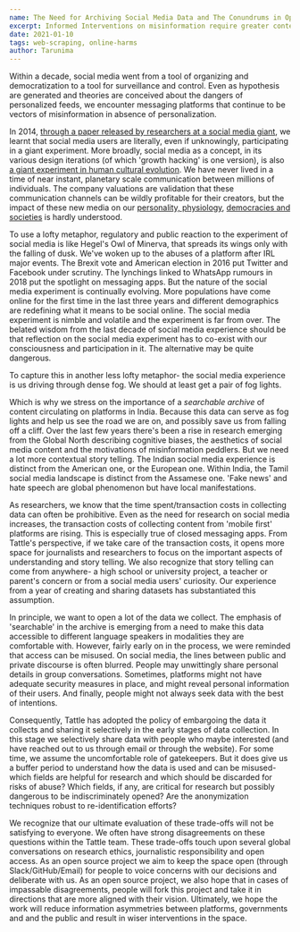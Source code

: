 ```yaml
---
name: The Need for Archiving Social Media Data and The Conundrums in Opening It
excerpt: Informed Interventions on misinformation require greater contextual story telling. Social media archives are an important resource in the process. 
date: 2021-01-10
tags: web-scraping, online-harms
author: Tarunima
---
```


Within a decade, social media went from a tool of organizing and democratization to a tool for surveillance and control. Even as hypothesis are generated and theories are conceived about the dangers of personalized feeds, we encounter messaging platforms that continue to be vectors of misinformation in absence of personalization.

In 2014, [through a paper released by researchers at a social media giant](https://www.pnas.org/content/111/24/8788), we learnt that social media users are literally, even if unknowingly, participating in a giant experiment. More broadly, social media as a concept, in its various design iterations (of which 'growth hacking' is one version), is also [a giant experiment in human cultural evolution](https://jimruttshow.blubrry.net/simon-dedeo/#). We have never lived in a time of near instant, planetary scale communication between millions of individuals. The company valuations are validation that these communication channels can be wildly profitable for their creators, but the impact of these new media on our [personality, physiology](https://openlibrary.org/works/OL20907469W/The_Hype_Machine?edition=), [democracies and societies](https://openlibrary.org/works/OL18201749W/The_Age_of_Surveillance_Capitalism) is hardly understood.

To use a lofty metaphor, regulatory and public reaction to the experiment of social media is like Hegel's Owl of Minerva, that spreads its wings only with the falling of dusk. We've woken up to the abuses of a platform after IRL major events. The Brexit vote and American election in 2016 put Twitter and Facebook under scrutiny. The lynchings linked to WhatsApp rumours in 2018 put the spotlight on messaging apps. But the nature of the social media experiment is continually evolving. More populations have come online for the first time in the last three years and different demographics are redefining what it means to be social online. The social media experiment is nimble and volatile and the experiment is far from over. The belated wisdom from the last decade of social media experience should be that reflection on the social media experiment has to co-exist with our consciousness and participation in it.  The alternative may be quite dangerous.

To capture this in another less lofty metaphor- the social media experience is us driving through dense fog. We should at least get a pair of fog lights.

Which is why we stress on the importance of a *searchable archive* of content circulating on platforms in India. Because this data can serve as fog lights and help us see the road we are on, and possibly save us from falling off a cliff. Over the last few years there's been a rise in research emerging from the Global North describing cognitive biases, the aesthetics of social media content and the motivations of  misinformation peddlers. But we need a lot more contextual story telling. The Indian social media experience is distinct from the American one, or the European one. Within India, the Tamil social media landscape is distinct from the Assamese one. 'Fake news' and hate speech are global phenomenon but have local manifestations.

As researchers, we know that the time spent/transaction costs  in collecting data can often be prohibitive. Even as the need for research on social media increases, the transaction costs of  collecting content from 'mobile first' platforms are rising. This is especially true of closed messaging apps. From Tattle's perspective, if we take care of the transaction costs, it opens more space for journalists and researchers to focus on the important aspects of understanding and story telling. We also recognize that story telling can come from anywhere- a high school or university project, a teacher or parent's concern or from a social media users' curiosity. Our experience from a year of creating and sharing datasets has substantiated this assumption.

In principle, we want to open a lot of the data we collect. The emphasis of 'searchable' in the archive is emerging from a need to make this data accessible to different language speakers in modalities they are comfortable with. However, fairly early on in the process, we were reminded that access can be misused. On social media, the lines between public and private discourse is often blurred. People may unwittingly share personal details in group conversations. Sometimes, platforms might not have adequate security measures in place, and might reveal personal information of their users. And finally, people might not always seek data with the best of intentions.

Consequently, Tattle has adopted the policy of embargoing the data it collects and sharing it selectively in the early stages of data collection. In this stage we selectively share data with people who maybe interested (and have reached out to us through email or through the website). For some time, we assume the uncomfortable role of gatekeepers. But it does give us a buffer period to understand how the data is used and can be misused- which fields are helpful for research and which should be discarded for risks of abuse? Which fields, if any, are critical for research but possibly dangerous to be indiscriminately opened? Are the anonymization techniques robust to re-identification efforts?

We recognize that our ultimate evaluation of these trade-offs will not be satisfying to everyone. We often have strong disagreements on these questions within the Tattle team. These trade-offs touch upon several global conversations on research ethics, journalistic responsibility and open access.  As an open source project we aim to keep the space open (through Slack/GitHub/Email) for people to voice concerns with our decisions and deliberate with us. As an open source project, we also hope that in cases of impassable disagreements, people will fork this project and take it in directions that are more aligned with their vision. Ultimately, we hope the work will reduce information asymmetries between platforms, governments and and the public and result in wiser interventions in the space.

